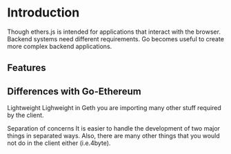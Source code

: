 
# Introduction

Though ethers.js is intended for applications that interact with the browser. Backend systems need different requirements.
Go becomes useful to create more complex backend applications.

## Features

## Differences with Go-Ethereum

Lightweight
Lighweight in Geth you are importing many other stuff required by the client.

Separation of concerns
It is easier to handle the development of two major things in separated ways.
Also, there are many other things that you would not do in the client either (i.e.4byte).
